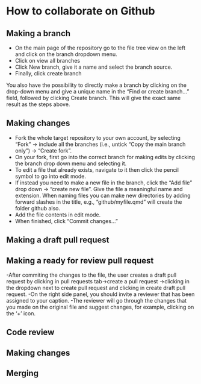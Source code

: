 # How to collaborate on Github

## Making a branch
- On the main page of the repository go to the file tree view on the left and click on the branch dropdown menu.
- Click on view all branches
- Click New branch, give it a name and select the branch source.
- Finally, click create branch

You also have the possibility to directly make a branch by clicking on the drop-down menu and give a unique name in the "Find or create branch..." field, followed by clicking Create branch. 
This will give the exact same result as the steps above.  

## Making changes

- Fork the whole target repository to your own account, by selecting "Fork" -> include all the branches (i.e., untick "Copy the main branch only") -> "Create fork".
- On your fork, first go into the correct branch for making edits by clicking the branch drop down menu and selecting it.
- To edit a file that already exists, navigate to it then click the pencil symbol to go into edit mode. 
- If instead you need to make a new file in the branch, click the "Add file" drop down -> "create new file". Give the file a meaningful name and extension. When naming files you can make new directories by adding forward slashes in the title, e.g., "github/myfile.qmd" will create the folder github also.
- Add the file contents in edit mode.
- When finished, click "Commit changes..."

## Making a draft pull request

## Making a ready for review pull request

-After commiting the changes to the file, the user creates a draft pull request by clicking in pull requests tab->create a pull request ->clicking in the dropdown next to create pull request and clicking in create draft pull request. 
-On the right side panel, you should invite a reviewer that has been assigned to your caption. 
-The reviewer will go through the changes that you made on the original file and suggest changes, for example, clicking on the '+' icon. 

## Code review

## Making changes

## Merging
